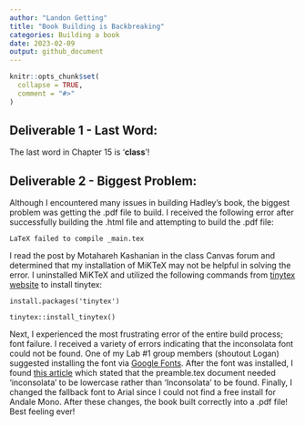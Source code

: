 ```yaml
---
author: "Landon Getting"
title: "Book Building is Backbreaking"
categories: Building a book
date: 2023-02-09
output: github_document
---
```


<!-- README.md is generated from README.Rmd. Please edit that file -->

```r
knitr::opts_chunk$set(
  collapse = TRUE,
  comment = "#>"
)
```

## Deliverable 1 - Last Word:

The last word in Chapter 15 is '**class**'!

## Deliverable 2 - Biggest Problem:

Although I encountered many issues in building Hadley's book, the biggest problem was getting the .pdf file to build. I received the following error after successfully building the .html file and attempting to build the .pdf file:

`LaTeX failed to compile _main.tex`

I read the post by Motahareh Kashanian in the class Canvas forum and determined that my installation of MiKTeX may not be helpful in solving the error. I uninstalled MiKTeX and utilized the following commands from [tinytex website](https://yihui.org/tinytex/) to install tinytex:

`install.packages('tinytex')`

`tinytex::install_tinytex()`

Next, I experienced the most frustrating error of the entire build process; font failure. I received a variety of errors indicating that the inconsolata font could not be found. One of my Lab #1 group members (shoutout Logan) suggested installing the font via [Google Fonts](https://fonts.google.com/specimen/Inconsolata?query=inconsolata). After the font was installed, I found [this article](https://tex.stackexchange.com/questions/484876/tex-live-2018-not-finding-font-inconsolata) which stated that the preamble.tex document needed 'inconsolata' to be lowercase rather than 'Inconsolata' to be found. Finally, I changed the fallback font to Arial since I could not find a free install for Andale Mono. After these changes, the book built correctly into a .pdf file! Best feeling ever!

